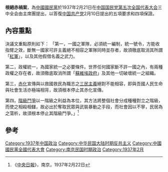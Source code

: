 {{Unreferenced|time=2007-11-07}}
'''根絕赤禍案'''，為[[中國國民黨|中國國民黨]]於1937年2月21日在[[中国国民党第五次全国代表大会|中国国民党第五次全国代表大会]]三中全会由主席團提出，以答復[[中国共产党|中国共产党]]2月10日提出的五項要求和四項保證。

== 內容重點 ==
決議文重點原則如下：
「第一，一國之軍隊，必須統一編制，統一號令，方能收指臂之效，斷無一國家可許主義絕不相容之軍隊同時並存者，故須徹底取消其所謂「[[中国工农红军|紅軍]]」，以及其他假借名義之武力。

第二，政權統一，為國家統一之必要條件。世界任何國家斷不許一國之內，有兩種政權之存在者，故須徹底取消所謂「[[中华苏维埃共和国|蘇維埃政府]]」及其他一切破壞統一之組織。

第三，[[赤化|赤化]]宣傳與以救國救民為職志之[[三民主義|三民主義]]絕對不能相容，即與吾國人民生命與社會生活亦極端相背，故須根本停止其赤化宣傳。

第四，[[階級鬥爭|階級鬥爭]]以一階級之利益為本位，其方法將整個社會分成種種對立之階級，而使之相殺相讎，故必出於奪取民眾與武裝暴動之手段，而社會因以不寧，民居為之蕩析，故須根本停止其階級鬥爭。」<ref>《[[中央日報|中央日報]]》，南京，1937年2月22日</ref>

== 參考 ==
{{Reflist|2}}

[[Category:1937年中国政治|Category:1937年中国政治]]
[[Category:中华民国大陆时期反共主义|Category:中华民国大陆时期反共主义]]
[[Category:中國國民黨全國代表大會|Category:中國國民黨全國代表大會]]
[[Category:南京民国时期政治|Category:南京民国时期政治]]
[[Category:1937年2月|Category:1937年2月]]